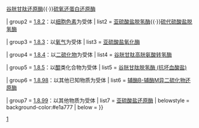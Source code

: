 {{Navbox
| name  = 硫氧化还原酶类
| title = [[氧化还原酶]]：以硫为供体的氧化还原酶类（[[EC编号|EC]] 1.8）
| titlestyle = background:#ffe777
| groupstyle = background-color:#f6b666
| evenstyle = background:#fff1f1

| group1 = [[EC编号列表_(EC_1)#EC_1.8.1_以NAD或NADP为受体|1.8.1]]：以[[烟酰胺腺嘌呤二核苷酸|NAD]]或[[烟酰胺腺嘌呤二核苷酸磷酸|NADP]]为受体
| list1 = [[二氢硫辛酰胺脱氢酶]]{{·}}[[谷胱甘肽还原酶]]{{·}}[[硫氧还蛋白还原酶]]

| group2 = [[EC编号列表_(EC_1)#EC_1.8.2_以细胞色素为受体|1.8.2]]：以[[细胞色素]]为受体
| list2 = [[亚硫酸盐脱氢酶]]{{·}}[[硫代硫酸盐脱氢酶]]

| group3 = [[EC编号列表_(EC_1)#EC_1.8.3_以氧气为受体|1.8.3]]：以[[氧气]]为受体
| list3 = [[亚硫酸盐氧化酶]] 

| group4 = [[EC编号列表_(EC_1)#EC_1.8.4_以二硫化物为受体|1.8.4]]：以[[二硫化物]]为受体
| list4 = [[谷胱甘肽高胱氨酸转氢酶]]

| group5 = [[EC编号列表_(EC_1)#EC_1.8.5_以醌类化合物为受体|1.8.5]]：以[[醌]]类化合物为受体
| list5 = [[谷胱甘肽脱氢酶 (抗坏血酸盐)]]

| group6 = [[EC编号列表_(EC_1)#EC_1.8.98_以其他已知物质为受体|1.8.98]]：以其他已知物质为受体
| list6 = [[辅酶B-辅酶M异二硫化物还原酶]]

| group7 = [[EC编号列表_(EC_1)#EC_1.8.99_以其他物质为受体|1.8.99]]：以其他物质为受体
| list7 = [[亚硫酸盐还原酶]]
| belowstyle = background-color:#e1a777
| below = {{酶类导航}}
}}
<noinclude>
[[Category:酶模板|1]]
</noinclude>